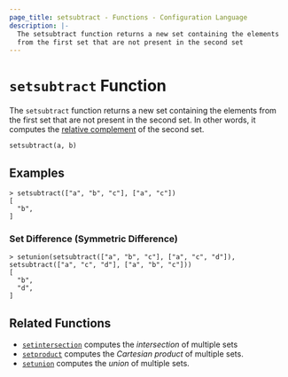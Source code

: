 ```yaml
---
page_title: setsubtract - Functions - Configuration Language
description: |-
  The setsubtract function returns a new set containing the elements
  from the first set that are not present in the second set
---
```


# `setsubtract` Function

The `setsubtract` function returns a new set containing the elements from the first set that are not present in the second set. In other words, it computes the
[relative complement](https://en.wikipedia.org/wiki/Complement_\(set_theory\)#Relative_complement) of the second set.

```hcl
setsubtract(a, b)
```

## Examples

```
> setsubtract(["a", "b", "c"], ["a", "c"])
[
  "b",
]
```

### Set Difference (Symmetric Difference)

```
> setunion(setsubtract(["a", "b", "c"], ["a", "c", "d"]), setsubtract(["a", "c", "d"], ["a", "b", "c"]))
[
  "b",
  "d",
]
```

## Related Functions

* [`setintersection`](/terraform/language/functions/setintersection) computes the _intersection_ of multiple sets
* [`setproduct`](/terraform/language/functions/setproduct) computes the _Cartesian product_ of multiple
  sets.
* [`setunion`](/terraform/language/functions/setunion) computes the _union_ of
  multiple sets.
